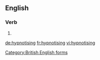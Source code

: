 ==English==

===Verb===
{{head|en}}

# {{present participle of|hypnotise|lang=en}}

[[Category:British English forms]]

[[de:hypnotising]]
[[fr:hypnotising]]
[[vi:hypnotising]]